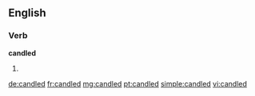==English==

===Verb===
'''candled'''

# {{en-past of|candle}}

[[de:candled]]
[[fr:candled]]
[[mg:candled]]
[[pt:candled]]
[[simple:candled]]
[[vi:candled]]